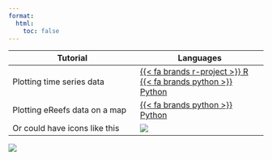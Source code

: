 ---
format:
  html:
    toc: false
---

| Tutorial | Languages |
|-|-|
| Plotting time series data | [{{< fa brands r-project >}} R](tutorials/r/time-series-plot-r/time_series_plot_r.html) &emsp; [{{< fa brands python >}} Python](tutorials/python/basic-time-series-plot-python/basic_time_series_plot_python.qmd)|
| Plotting eReefs data on a map | [{{< fa brands python >}} Python](tutorials/python/basic-map-plot-python/basic_map_plot_python.html) |
| Or could have icons like this | ![](images/python_logo_notext.png){.icon} |


::: {.column-screen}
![](images/home_csiro.jpg){}
:::